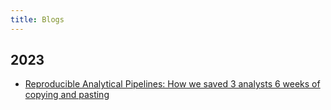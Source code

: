 ```yaml
---
title: Blogs
---
```


## 2023

* [Reproducible Analytical Pipelines: How we saved 3 analysts 6 weeks of copying and pasting](blogs/2023-07-24_sid-rap.qmd)